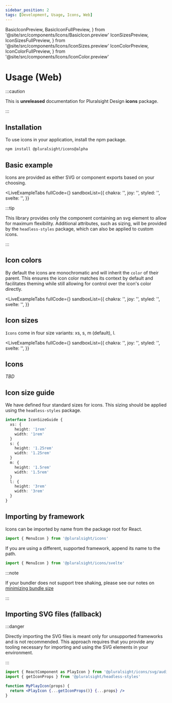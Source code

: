 ```yaml
---
sidebar_position: 2
tags: [Development, Usage, Icons, Web]
---
```


  BasicIconPreview,
  BasicIconFullPreview,
} from '@site/src/components/Icons/BasicIcon.preview'
  IconSizesPreview,
  IconSizesFullPreview,
} from '@site/src/components/Icons/IconSizes.preview'
  IconColorPreview,
  IconColorFullPreview,
} from '@site/src/components/Icons/IconColor.preview'

# Usage (Web)

:::caution

This is **unreleased** documentation for Pluralsight Design **icons** package.

:::

## Installation

To use icons in your application, install the npm package.

```bash npm2yarn
npm install @pluralsight/icons@alpha
```

## Basic example

Icons are provided as either SVG or component exports based on your choosing.

<LiveExampleTabs
  fullCode={<BasicIconFullPreview />}
  sandboxList={{
    chakra: '',
    joy: '',
    styled: '',
    svelte: '',
  }}
>
  <BasicIconPreview />
</LiveExampleTabs>

:::tip

This library provides only the component containing an svg element to allow for
maximum flexibility. Additional attributes, such as sizing, will be provided by
the `headless-styles` package, which can also be applied to custom icons.

:::

## Icon colors

By default the icons are monochromatic and will inherit the `color` of their parent.
This ensures the icon color matches its context by default and facilitates
theming while still allowing for control over the icon's color directly.

<LiveExampleTabs
  fullCode={<IconColorFullPreview />}
  sandboxList={{
    chakra: '',
    joy: '',
    styled: '',
    svelte: '',
  }}
>
  <IconColorPreview />
</LiveExampleTabs>

## Icon sizes

`Icons` come in four size variants: xs, s, m (default), l.

<LiveExampleTabs
  fullCode={<IconSizesFullPreview />}
  sandboxList={{
    chakra: '',
    joy: '',
    styled: '',
    svelte: '',
  }}
>
  <IconSizesPreview />
</LiveExampleTabs>

## Icons

_TBD_

## Icon size guide

We have defined four standard sizes for icons. This sizing should be applied using the `headless-styles` package.

```typescript title="Example interface - does not exist in types"
interface IconSizeGuide {
  xs: {
    height: '1rem'
    width: '1rem'
  }
  s: {
    height: '1.25rem'
    width: '1.25rem'
  }
  m: {
    height: '1.5rem'
    width: '1.5rem'
  }
  l: {
    height: '3rem'
    width: '3rem'
  }
}
```

## Importing by framework

Icons can be imported by name from the package root for React.

```javascript
import { MenuIcon } from '@pluralsight/icons'
```

If you are using a different, supported framework, append its name to the path.

```javascript
import { MenuIcon } from '@pluralsight/icons/svelte'
```

:::note

If your bundler does not support tree shaking, please see our notes on [minimizing bundle size](#minimizing-bundle-size)

:::

## Importing SVG files (fallback)

:::danger

Directly importing the SVG files is meant only for unsupported frameworks and is not recommended.
This approach requires that you provide any tooling necessary for importing and using the SVG elements in your environment.

:::

```jsx title="Importing an icon as SVG file into an app created with create-react-app"
import { ReactComponent as PlayIcon } from '@pluralsight/icons/svg/audio-video/play.svg'
import { getIconProps } from '@pluralsight/headless-styles'

function MyPlayIcon(props) {
  return <PlayIcon {...getIconProps()} {...props} />
}
```
